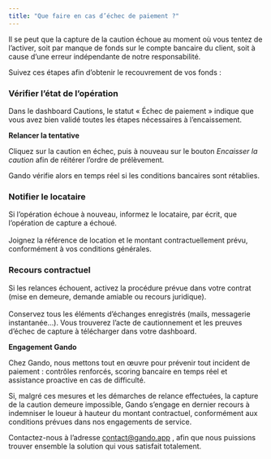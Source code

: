 ```yaml
---
title: "Que faire en cas d’échec de paiement ?"
---
```


Il se peut que la capture de la caution échoue au moment où vous tentez de l’activer, soit par manque de fonds sur le compte bancaire du client, soit à cause d’une erreur indépendante de notre responsabilité.

Suivez ces étapes afin d’obtenir le recouvrement de vos fonds :

### **Vérifier l’état de l’opération**

Dans le dashboard Cautions, le statut « Échec de paiement » indique que vous avez bien validé toutes les étapes nécessaires à l’encaissement.

**Relancer la tentative**

Cliquez sur la caution en échec, puis à nouveau sur le bouton _Encaisser la caution_ afin de réitérer l’ordre de prélèvement.

Gando vérifie alors en temps réel si les conditions bancaires sont rétablies.

### **Notifier le locataire**

Si l’opération échoue à nouveau, informez le locataire, par écrit, que l’opération de capture a échoué.\
\
Joignez la référence de location et le montant contractuellement prévu, conformément à vos conditions générales.

### **Recours contractuel**

Si les relances échouent, activez la procédure prévue dans votre contrat (mise en demeure, demande amiable ou recours juridique).\
\
Conservez tous les éléments d’échanges enregistrés (mails, messagerie instantanée…). Vous trouverez l’acte de cautionnement et les preuves d’échec de capture à télécharger dans votre dashboard.

**Engagement Gando**

Chez Gando, nous mettons tout en œuvre pour prévenir tout incident de paiement : contrôles renforcés, scoring bancaire en temps réel et assistance proactive en cas de difficulté.

Si, malgré ces mesures et les démarches de relance effectuées, la capture de la caution demeure impossible, Gando s’engage en dernier recours à indemniser le loueur à hauteur du montant contractuel, conformément aux conditions prévues dans nos engagements de service.

Contactez-nous à l’adresse [<u>contact@gando.app</u>](mailto:contact@gando.app) , afin que nous puissions trouver ensemble la solution qui vous satisfait totalement.